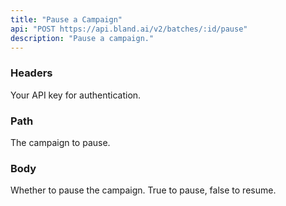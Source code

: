 ```yaml
---
title: "Pause a Campaign"
api: "POST https://api.bland.ai/v2/batches/:id/pause"
description: "Pause a campaign."
---
```


### Headers

<ParamField header="authorization" type="string" required>
  Your API key for authentication.
</ParamField>


### Path

<ParamField path="campaign_id" type="string" required>
  The campaign to pause.
</ParamField>

### Body

<ParamField body="paused" type="boolean" required>
  Whether to pause the campaign.
  True to pause, false to resume.
</ParamField>